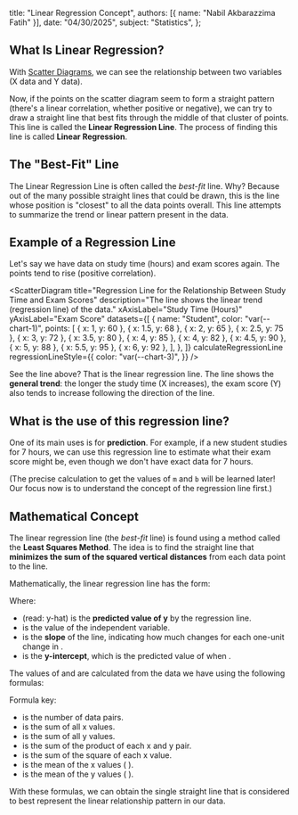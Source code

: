 
  title: "Linear Regression Concept",
  authors: [{ name: "Nabil Akbarazzima Fatih" }],
  date: "04/30/2025",
  subject: "Statistics",
};

## What Is Linear Regression?

With [Scatter Diagrams](/subject/high-school/11/mathematics/statistics/scatter-diagram/en), we can see the relationship between two variables (X data and Y data).

Now, if the points on the scatter diagram seem to form a straight pattern (there's a linear correlation, whether positive or negative), we can try to draw a straight line that best fits through the middle of that cluster of points. This line is called the **Linear Regression Line**. The process of finding this line is called **Linear Regression**.

## The "Best-Fit" Line

The Linear Regression Line is often called the _best-fit_ line. Why? Because out of the many possible straight lines that could be drawn, this is the line whose position is "closest" to all the data points overall. This line attempts to summarize the trend or linear pattern present in the data.

## Example of a Regression Line

Let's say we have data on study time (hours) and exam scores again. The points tend to rise (positive correlation).

<ScatterDiagram
  title="Regression Line for the Relationship Between Study Time and Exam Scores"
  description="The line shows the linear trend (regression line) of the data."
  xAxisLabel="Study Time (Hours)"
  yAxisLabel="Exam Score"
  datasets={[
    {
      name: "Student",
      color: "var(--chart-1)",
      points: [
        { x: 1, y: 60 },
        { x: 1.5, y: 68 },
        { x: 2, y: 65 },
        { x: 2.5, y: 75 },
        { x: 3, y: 72 },
        { x: 3.5, y: 80 },
        { x: 4, y: 85 },
        { x: 4, y: 82 },
        { x: 4.5, y: 90 },
        { x: 5, y: 88 },
        { x: 5.5, y: 95 },
        { x: 6, y: 92 },
      ],
    },
  ]}
  calculateRegressionLine
  regressionLineStyle={{
    color: "var(--chart-3)",
  }}
/>

See the line above? That is the linear regression line. The line shows the **general trend**: the longer the study time (X increases), the exam score (Y) also tends to increase following the direction of the line.

## What is the use of this regression line?

One of its main uses is for **prediction**. For example, if a new student studies for 7 hours, we can use this regression line to estimate what their exam score might be, even though we don't have exact data for 7 hours.

(The precise calculation to get the values of `m` and `b` will be learned later! Our focus now is to understand the concept of the regression line first.)

## Mathematical Concept

The linear regression line (the _best-fit_ line) is found using a method called the **Least Squares Method**. The idea is to find the straight line that **minimizes the sum of the squared vertical distances** from each data point to the line.

Mathematically, the linear regression line has the form:

<BlockMath math="\hat{y} = a + bx" />

Where:

- <InlineMath math="\hat{y}" /> (read: y-hat) is the **predicted value of y** by
  the regression line.
- <InlineMath math="x" /> is the value of the independent variable.
- <InlineMath math="b" /> is the **slope** of the line, indicating how much <InlineMath math="\hat{y}" /> changes
  for each one-unit change in <InlineMath math="x" />.
- <InlineMath math="a" /> is the **y-intercept**, which is the predicted value of <InlineMath math="\hat{y}" /> when <InlineMath math="x = 0" />
  .

The values of <InlineMath math="b" /> and <InlineMath math="a" /> are calculated from the <InlineMath math="(x, y)" /> data we have using the following formulas:

<div className="flex flex-col gap-4">
  <BlockMath math="b = \frac{n(\sum xy) - (\sum x)(\sum y)}{n(\sum x^2) - (\sum x)^2}" />
  <BlockMath math="a = \bar{y} - b\bar{x}" />
</div>

Formula key:

- <InlineMath math="n" /> is the number of data pairs.
- <InlineMath math="\sum x" /> is the sum of all x values.
- <InlineMath math="\sum y" /> is the sum of all y values.
- <InlineMath math="\sum xy" /> is the sum of the product of each x and y pair.
- <InlineMath math="\sum x^2" /> is the sum of the square of each x value.
- <InlineMath math="\bar{x}" /> is the mean of the x values (<InlineMath math="\frac{\sum x}{n}" />
  ).
- <InlineMath math="\bar{y}" /> is the mean of the y values (<InlineMath math="\frac{\sum y}{n}" />
  ).

With these formulas, we can obtain the single straight line that is considered to best represent the linear relationship pattern in our data.
